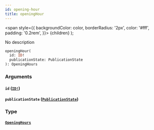 ```yaml
---
id: opening-hour
title: openingHour
---
```


<span
style={{
      backgroundColor: color,
      borderRadius: '2px',
      color: '#fff',
      padding: '0.2rem',
    }}>
{children}
</span>
);

No description

```graphql
openingHour(
  id: ID!
  publicationState: PublicationState
): OpeningHours

```

### Arguments

#### `id` ([`ID!`](/v1/scalars/id))

#### `publicationState` ([`PublicationState`](/v1/enums/publication-state))

### Type

#### [`OpeningHours`](/v1/objects/opening-hours)
